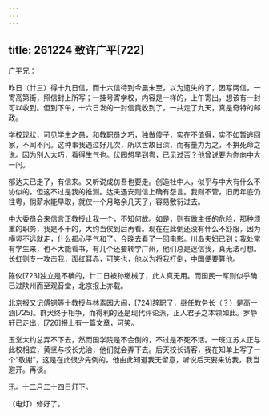 ```yaml
---
---
---
```

title: 261224 致许广平[722]
---




广平兄：

昨日（廿三）得十九日信，而十六信待到今晨未至，以为遗失的了，因写两信，一寄高第街，照信封上所写；一挂号寄学校，内容是一样的，上午寄出，想该有一封可以收到。但到下午，十六日发的一封信竟收到了，一共走了九天，真是奇特的邮政。

学校现状，可见学生之愚，和教职员之巧，独做傻子，实在不值得，实不如暂逃回家，不闻不问。这种事我遇过好几次，所以世故日深，而有量力为之，不拚死命之说。因为别人太巧，看得生气也。伏园想早到粤，已见过否？他曾说要为你向中大一问。

郁达夫已走了，有信来。又听说成仿吾也要走。创造社中人，似乎与中大有什么不协似的，但这不过是我的推测。达夫遇安则信上确有怨言。我则不管，旧历年底仍往粤，倘薪水能早取，就仅一个月略余几天了，容易敷衍过去。

中大委员会来信言正教授止我一个，不知何故。如是，则有做主任的危险，那种烦重的职务，我是不干的，大约当俟到后再看。现在在此倒还没有什么不舒服，因为横竖不远就走，什么都心平气和了。今晚去看了一回电影。川岛夫妇已到；我处常有学生来，也不大能看书，有几个还要转学广州，他们总是迷信我，真无法可想。长虹则专一攻击我，面红耳赤，可笑也，他以为将我打倒，中国便要算他。

陈仪[723]独立是不确的，廿二日被孙缴械了，此人真无用。而国民一军则似乎确已过陕州而至观音堂，北京报上亦载。

北京报又记傅铜等十教授与林素园大闹，[724]辞职了，继任教务长（？）是高一涵[725]。群犬终于相争，而得利的还是现代评论派，正人君子之本领如此。罗静轩已走出，[726]报上有一篇文章，可笑。

玉堂大约总弄不下去，然而国学院是不会倒的，不过是不死不活。一班江苏人正与此校相宜，黄坚与校长尤洽，他们就会弄下去。后天校长请客，我在知单上写了一个“敬谢”，这是在此很少先例的，他由此知道我无留意，听说后天要来访我，我当避开。再谈。

迅。十二月二十四日灯下。

（电灯）修好了。